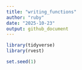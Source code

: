 ```yaml
---
title: "writing_functions"
author: "ruby"
date: "2025-10-23"
output: github_document
---
```


```r
library(tidyverse)
library(rvest)

set.seed(1)

```


